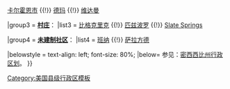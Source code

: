 {{Navbox
|name = 卡尔霍恩县 (密西西比州)
|title = '''[[美国]][[密西西比州]][[卡尔霍恩县 (密西西比州)|卡尔霍恩县]]行政区划'''
|above = 国别：[[美国]]   州份：[[密西西比州]]
|image = [[File:Map of Alabama highlighting Mobile County.svg|100px]]
|state = {{{state<includeonly>|collapsed</includeonly>}}}

|group1style = background: #ececec; vertical-align: text-top; text-align: center;
|group1 = '''类别'''
|list1style = background: #ececec; vertical-align: text-top; text-align: center;
|list1 = ''' 名称 '''

|group2 = '''[[镇]]'''：
|list2 = [[布鲁斯 (密西西比州)|布鲁斯]] {{!}} [[卡尔霍恩市 (密西西比州)|卡尔霍恩市]] {{!}} [[德玛 (密西西比州)|德玛]] {{!}} [[维达曼 (密西西比州)|维达曼]]

|group3 = '''[[村庄]]'''：
|list3 = [[比格克里克 (密西西比州)|比格克里克]] {{!}} [[匹兹波罗 (密西西比州)|匹兹波罗]] {{!}} [[Slate Springs (Mississippi)|Slate Springs]] 

|group4 = '''[[未建制社区]]'''：
|list4 = [[班纳 (密西西比州)|班纳]] {{!}} [[萨拉方德 (密西西比州)|萨拉方德]] 

|belowstyle = text-align: left; font-size: 80%;
|below= 参见：[[密西西比州行政区划]]。
}}<noinclude>[[Category:美国县级行政区模板]]
</noinclude>